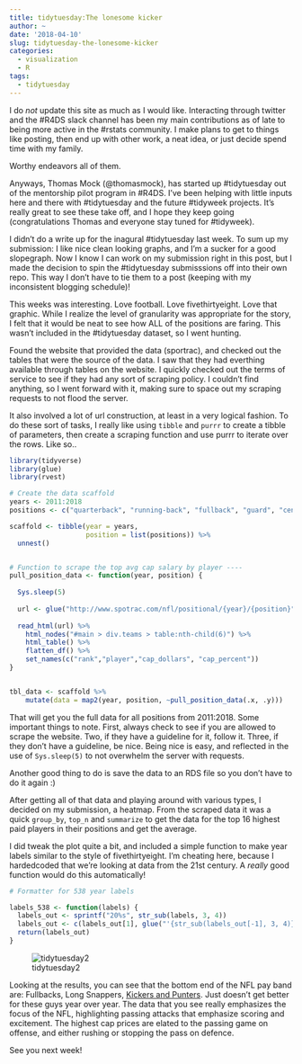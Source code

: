```yaml
---
title: tidytuesday:The lonesome kicker
author: ~
date: '2018-04-10'
slug: tidytuesday-the-lonesome-kicker
categories: 
  - visualization
  - R
tags: 
  - tidytuesday
---
```


I do *not* update this site as much as I would like. Interacting through twitter and the #R4DS slack channel has been my main contributions as of late to being more active in the #rstats community.  I make plans to get to things like posting, then end up with other work, a neat idea, or just decide spend time with my family.

Worthy endeavors all of them. 

Anyways, Thomas Mock (@thomasmock), has started up #tidytuesday out of the mentorship pilot program in #R4DS.  I've been helping with little inputs here and there with #tidytuesday and the future #tidyweek projects.  It's really great to see these take off, and I hope they keep going (congratulations Thomas and everyone stay tuned for #tidyweek).

I didn't do a write up for the inagural #tidytuesday last week.  To sum up my submission: I like nice clean looking graphs, and I'm a sucker for a good slopegraph.  Now I know I can work on my submission right in this post, but I made the decision to spin the #tidytuesday submisssions off into their own repo.  This way I don't have to tie them to a post (keeping with my inconsistent blogging schedule)!

This weeks was interesting.  Love football.  Love fivethirtyeight. Love that graphic. While I realize the level of granularity was appropriate for the story, I felt that it would be neat to see how ALL of the positions are faring.  This wasn't included in the #tidytuesday dataset, so I went hunting.

Found the website that provided the data (sportrac), and checked out the tables that were the source of the data.  I saw that they had everthing available through tables on the website.  I quickly checked out the terms of service to see if they had any sort of scraping policy.  I couldn't find anything, so I went forward with it, making sure to space out my scraping requests to not flood the server.

It also involved a lot of url construction, at least in a very logical fashion.  To do these sort of tasks, I really like using `tibble` and `purrr` to create a tibble of parameters, then create a scraping function and use purrr to iterate over the rows. Like so..

```r
library(tidyverse)
library(glue)
library(rvest)

# Create the data scaffold 
years <- 2011:2018
positions <- c("quarterback", "running-back", "fullback", "guard", "center", "left-tackle", "right-tackle", "tight-end","wide-receiver","defensive-end","cornerback","defensive-tackle", "inside-linebacker", "outside-linebacker", "free-safety", "strong-safety", "kicker","punter","long-snapper")

scaffold <- tibble(year = years,
                   position = list(positions)) %>% 
  unnest() 


# Function to scrape the top avg cap salary by player ----
pull_position_data <- function(year, position) {
  
  Sys.sleep(5)
  
  url <- glue("http://www.spotrac.com/nfl/positional/{year}/{position}")
  
  read_html(url) %>% 
    html_nodes("#main > div.teams > table:nth-child(6)") %>% 
    html_table() %>%
    flatten_df() %>% 
    set_names(c("rank","player","cap_dollars", "cap_percent"))
}


tbl_data <- scaffold %>% 
    mutate(data = map2(year, position, ~pull_position_data(.x, .y)))
```

That will get you the full data for all positions from 2011:2018.  Some important things to note.  First, always check to see if you are allowed to scrape the website.  Two, if they have a guideline for it, follow it.  Three, if they don't have a guideline, be nice.  Being nice is easy, and reflected in the use of  `Sys.sleep(5)` to not overwhelm the server with requests.

Another good thing to do is save the data to an RDS file so you don't have to do it again :)

After getting all of that data and playing around with various types, I decided on my submission, a heatmap.  From the scraped data it was a quick `group_by`, `top_n` and `summarize` to get the data for the top 16 highest paid players in their positions and get the average.  

I did tweak the plot quite a bit, and included a simple function to make year labels similar to the style of fivethirtyeight.  I'm cheating here, because I hardedcoded that we're looking at data from the 21st century.  A *really* good function would do this automatically!

```r
# Formatter for 538 year labels 

labels_538 <- function(labels) {
  labels_out <- sprintf("20%s", str_sub(labels, 3, 4))
  labels_out <- c(labels_out[1], glue("'{str_sub(labels_out[-1], 3, 4)}"))
  return(labels_out)
}
```

![tidytuesday2](https://cdn.rawgit.com/jkaupp/tidytuesdays/212d7030/week2/tw2_heatmap.png)



Looking at the results, you can see that the bottom end of the NFL pay band are: Fullbacks, Long Snappers, [Kickers and Punters](https://www.youtube.com/watch?v=uhvLjE8ZWl8).  Just doesn't get better for these guys year over year.  The data that you see really emphasizes the focus of the NFL, highlighting passing attacks that emphasize scoring and excitement.  The highest cap prices are elated to the passing game on offense, and either rushing or stopping the pass on defence.

See you next week!










